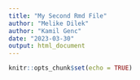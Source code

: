 ```yaml
---
title: "My Second Rmd File"
author: "Melike Dilek"
author: "Kamil Genc"
date: "2023-03-30"
output: html_document
---
```


```r
knitr::opts_chunk$set(echo = TRUE)
```

